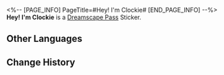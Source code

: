 <%-- [PAGE_INFO]
PageTitle=#Hey! I'm Clockie#
[END_PAGE_INFO] --%>
{{Stub|Location information}}
{{Item Infobox
|id          = 223250
|image       = Dreamscape Pass Sticker Hey! I'm Clockie.png
|type        = Dreamscape Pass Sticker
|type2       = Talking Clock Stickers
|invCategory = 
|rarity      = 4
|effect      = 
|description = Digital stickers that can be used to decorate the pages of the Dreamtour Handbook. They come in many different styles.
|source1     = [[Unlocked by Default]]
}}
{{Description|Remember his catchphrase when writing his lines. He says "Tick-Tock."}}
'''Hey! I'm Clockie''' is a [[Dreamscape Pass]] Sticker.

==Other Languages==
{{Other Languages
|en   = Hey! I'm Clockie
|zhs  = 嗨！我叫钟表小子
|zht  = 嗨！我叫鐘錶小子
|ja   = やあ！クロックボーイって呼んで！
|ko   = 안녕! 난 시계 소년이야
|es   = Hola, soy Relojito
|fr   = Hé ! C'est moi, Chronou !
|ru   = Эй! Я Часик!
|th   = เฮ้! ฉันคือเจ้าหนูนาฬิกา
|vi   = Hi! Tôi Tên Là Cậu Bé Đồng Hồ
|de   = Hey! Ich bin Clockie!
|id   = Hei! Aku Clockie
|pt   = Ei! Eu Sou o Relogin
}}

==Change History==
{{Change History|2.0}}